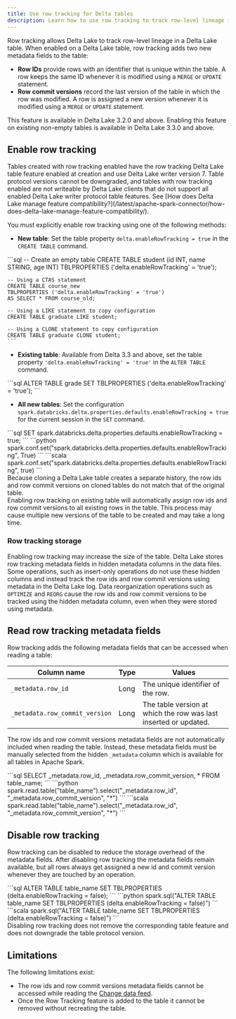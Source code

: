 ```yaml
---
title: Use row tracking for Delta tables
description: Learn how to use row tracking to track row-level lineage in Delta Lake tables
---
```



Row tracking allows Delta Lake to track row-level lineage in a Delta Lake table. When enabled on a Delta Lake table, row tracking adds two new metadata fields to the table:

- **Row IDs** provide rows with an identifier that is unique within the table. A row keeps the same ID whenever it is modified using a `MERGE` or `UPDATE` statement.
- **Row commit versions** record the last version of the table in which the row was modified. A row is assigned a new version whenever it is modified using a `MERGE` or `UPDATE` statement.

<Aside type="note">
  This feature is available in Delta Lake 3.2.0 and above. Enabling this feature
  on existing non-empty tables is available in Delta Lake 3.3.0 and above.
</Aside>

## Enable row tracking

<Aside type="caution">
  Tables created with row tracking enabled have the row tracking Delta Lake
  table feature enabled at creation and use Delta Lake writer version 7. Table
  protocol versions cannot be downgraded, and tables with row tracking enabled
  are not writeable by Delta Lake clients that do not support all enabled Delta
  Lake writer protocol table features. See [How does Delta Lake manage feature
  compatibility?](/latest/apache-spark-connector/how-does-delta-lake-manage-feature-compatibility/).
</Aside>

You must explicitly enable row tracking using one of the following methods:

- **New table**: Set the table property `delta.enableRowTracking = true` in the `CREATE TABLE` command.

<Tabs>
  <TabItem label="SQL">
    ```sql
    -- Create an empty table
    CREATE TABLE student (id INT, name STRING, age INT) 
    TBLPROPERTIES ('delta.enableRowTracking' = 'true');

    -- Using a CTAS statement
    CREATE TABLE course_new
    TBLPROPERTIES ('delta.enableRowTracking' = 'true')
    AS SELECT * FROM course_old;

    -- Using a LIKE statement to copy configuration
    CREATE TABLE graduate LIKE student;

    -- Using a CLONE statement to copy configuration
    CREATE TABLE graduate CLONE student;
    ```
  </TabItem>
</Tabs>

- **Existing table**: Available from Delta 3.3 and above, set the table property `'delta.enableRowTracking' = 'true'` in the `ALTER TABLE` command.

<Tabs>
  <TabItem label="SQL">
    ```sql
    ALTER TABLE grade SET TBLPROPERTIES ('delta.enableRowTracking' = 'true');
    ```
  </TabItem>
</Tabs>

- **All new tables**: Set the configuration `spark.databricks.delta.properties.defaults.enableRowTracking = true` for the current session in the `SET` command.

<Tabs>
  <TabItem label="SQL">
    ```sql
    SET spark.databricks.delta.properties.defaults.enableRowTracking = true;
    ```
  </TabItem>
  <TabItem label="Python">
    ```python
    spark.conf.set("spark.databricks.delta.properties.defaults.enableRowTracking", True)
    ```
  </TabItem>
  <TabItem label="Scala">
    ```scala
    spark.conf.set("spark.databricks.delta.properties.defaults.enableRowTracking", true)
    ```
  </TabItem>
</Tabs>

<Aside type="caution">
  Because cloning a Delta Lake table creates a separate history, the row ids and
  row commit versions on cloned tables do not match that of the original table.
</Aside>

<Aside type="caution">
  Enabling row tracking on existing table will automatically assign row ids and
  row commit versions to all existing rows in the table. This process may cause
  multiple new versions of the table to be created and may take a long time.
</Aside>

### Row tracking storage

Enabling row tracking may increase the size of the table. Delta Lake stores row tracking metadata fields in hidden metadata columns in the data files. Some operations, such as insert-only operations do not use these hidden columns and instead track the row ids and row commit versions using metadata in the Delta Lake log. Data reorganization operations such as `OPTIMIZE` and `REORG` cause the row ids and row commit versions to be tracked using the hidden metadata column, even when they were stored using metadata.

## Read row tracking metadata fields

Row tracking adds the following metadata fields that can be accessed when reading a table:

| Column name | Type | Values |
| --- | --- | --- |
| `_metadata.row_id` | Long | The unique identifier of the row. |
| `_metadata.row_commit_version` | Long | The table version at which the row was last inserted or updated. |

The row ids and row commit versions metadata fields are not automatically included when reading the table. Instead, these metadata fields must be manually selected from the hidden `_metadata` column which is available for all tables in Apache Spark.

<Tabs>
  <TabItem label="SQL">
    ```sql
    SELECT _metadata.row_id, _metadata.row_commit_version, * FROM table_name;
    ```
  </TabItem>
  <TabItem label="Python">
    ```python
    spark.read.table("table_name").select("_metadata.row_id", "_metadata.row_commit_version", "*")
    ```
  </TabItem>
  <TabItem label="Scala">
    ```scala
    spark.read.table("table_name").select("_metadata.row_id", "_metadata.row_commit_version", "*")
    ```
  </TabItem>
</Tabs>

## Disable row tracking

Row tracking can be disabled to reduce the storage overhead of the metadata fields. After disabling row tracking the metadata fields remain available, but all rows always get assigned a new id and commit version whenever they are touched by an operation.

<Tabs>
  <TabItem label="SQL">
    ```sql
    ALTER TABLE table_name SET TBLPROPERTIES (delta.enableRowTracking = false);
    ```
  </TabItem>
  <TabItem label="Python">
    ```python
    spark.sql("ALTER TABLE table_name SET TBLPROPERTIES (delta.enableRowTracking = false)")
    ```
  </TabItem>
  <TabItem label="Scala">
    ```scala
    spark.sql("ALTER TABLE table_name SET TBLPROPERTIES (delta.enableRowTracking = false)")
    ```
  </TabItem>
</Tabs>

<Aside type="caution">
  Disabling row tracking does not remove the corresponding table feature and
  does not downgrade the table protocol version.
</Aside>

## Limitations

The following limitations exist:

- The row ids and row commit versions metadata fields cannot be accessed while reading the [Change data feed](/latest/apache-spark-connector/change-data-feed/).
- Once the Row Tracking feature is added to the table it cannot be removed without recreating the table.
